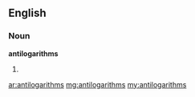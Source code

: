 ==English==

===Noun===
'''antilogarithms'''

# {{plural of|antilogarithm}}

[[ar:antilogarithms]]
[[mg:antilogarithms]]
[[my:antilogarithms]]